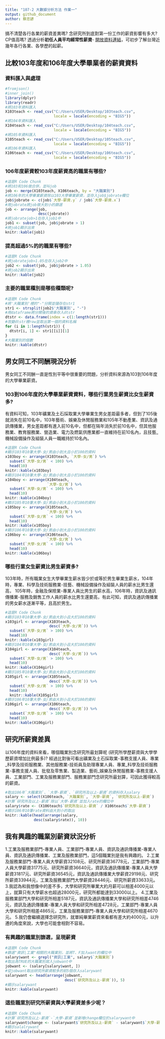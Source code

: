 ```yaml
---
title: "107-2 大數據分析方法 作業一"
output: github_document
author: 蔡忠諺
---
```


搞不清楚各行各業的薪資差異嗎? 念研究所到底對第一份工作的薪資影響有多大? CP值高嗎? 透過分析**初任人員平均經常性薪資**- [開放資料連結](https://data.gov.tw/dataset/6647)，可初步了解台灣近幾年各行各業、各學歷的起薪。

## 比較103年度和106年度大學畢業者的薪資資料

### 資料匯入與處理
```r
#fromjson()
#inner_join()
library(dplyr)
library(readr)
#將103年資料匯入
X103teach <- read_csv("C:/Users/USER/Desktop/103teach.csv",
                      locale = locale(encoding = "BIG5"))
#將104年資料匯入
X104teach <- read_csv("C:/Users/USER/Desktop/104teach.csv",
                      locale = locale(encoding = "BIG5"))
#將105年資料匯入
X105teach <- read_csv("C:/Users/USER/Desktop/105teach.csv",
                      locale = locale(encoding = "BIG5"))
#將106年資料匯入
X106teach <- read_csv("C:/Users/USER/Desktop/106teach.csv",
                      locale = locale(encoding = "BIG5"))

```

### 106年度薪資較103年度薪資高的職業有哪些? 
```r
#這是R Code Chunk
#將103和106做合併，並叫job
job <- merge(X103teach, X106teach, by = "大職業別")
#將106年的大學畢業薪資除以103大學畢業薪資，並存入job$jobrate欄位
job$jobrate <- c(job$`大學-薪資.y` / job$`大學-薪資.x`)
#用jobrate將job做大到小的篩選
job <- arrange(job,
               desc(jobrate))
#將jobratejob>1在存入job1中
job1 <- subset(job, job$jobrate > 1)
#將job1顯示出來
knitr::kable(job1)
```

### 提高超過5%的的職業有哪些? 
```r
#這是R Code Chunk
#將jobratejob>1.05在存入job2中
job2 <- subset(job, job$jobrate > 1.05)
#將job2顯示出來
knitr::kable(job2)
```

### 主要的職業種別是哪些種類呢?
```r
#這是R Code Chunk
#將'大職業別'裡的"-"分開並儲存在str1
str1 <- strsplit(job2$'大職業別', "-")
#用dataframe將分開後的資串存入dtstr
dtstr <- data.frame(index = c(1:length(str1)))
#改變dtstr裡row並取出第一個的資料名稱
for (i in 1:length(str1)) {
  dtstr[i, 1] <- str1[[i]][1]
}
#大職業別的個數
knitr::kable(dtstr)
```

## 男女同工不同酬現況分析

男女同工不同酬一直是性別平等中很重要的問題，分析資料來源為103到106年度的大學畢業薪資。

### 103到106年度的大學畢業薪資資料，哪些行業男生薪資比女生薪資多?

有資料可知，103年礦業及土石採取業大學畢業生男女差距最多者，但到了105後就消失在前10名中，103年藝術、娛樂及休閒服務業和105年不動產業、資訊及通訊傳播業，男女差距都有進入前10名中，但都在隔年消失於前10名中，但其他服務業、教育服務業、營造業、電力及燃氣供應業都一直維持在前10名內，且技藝_機械設備操作及組裝人員一職維持於10名內。

```r
#這是R Code Chunk
#顯示103年10筆大學-女/男由小到大且小於100的資料
x103boy <- arrange(X103teach, `大學-女/男`) %>%
  subset(`大學-女/男` < 100) %>%
  head(10)
knitr::kable(x103boy)
#顯示104年10筆大學-女/男由小到大且小於100的資料
x104boy <- arrange(X104teach,
                   `大學-女/男`) %>%
  subset(`大學-女/男` < 100) %>%
  head(10)
knitr::kable(x104boy)
#顯示105年10筆大學-女/男由小到大且小於100的資料
x105boy <- arrange(X105teach,
                   `大學-女/男`) %>%
  subset(`大學-女/男` < 100) %>%
  head(10)
knitr::kable(x105boy)
#顯示106年10筆大學-女/男由小到大且小於100的資料
x106boy <- arrange(X106teach,
                   `大學-女/男`) %>%
  subset(`大學-女/男` < 100) %>%
  head(10)
knitr::kable(x106boy)
```
### 哪些行業女生薪資比男生薪資多? 

103年時，所有職業女生大學畢業生薪水皆少於或等於男生畢業生薪水，104年時，專業、科學及技術服務業-技藝、機械設備操作及組裝人員的薪水比男生還高， 105年時，金融及保險業-專業人員比男生的薪水高，106年時，資訊及通訊傳播業-服務及銷售工作人員的薪水比男生還要高，有此可知，資訊及通訊傳播業的男女薪水逐漸平等，且高於男生。

```r
#這是R Code Chunk
#顯示103年10筆大學-女/男由大到小且大於100的資料
x103girl <- arrange(X103teach,
                    desc(`大學-女/男`)) %>%
  subset(`大學-女/男` > 100) %>%
  head(10)
knitr::kable(x103girl)
#顯示104年10筆大學-女/男由大到小且大於100的資料
X104girl <- arrange(X104teach,
                    desc(`大學-女/男`)) %>%
  subset(`大學-女/男` > 100) %>%
  head(10)
knitr::kable(X104girl)
#顯示105年10筆大學-女/男由大到小且大於100的資料
X105girl <- arrange(X105teach,
                    desc(`大學-女/男`)) %>%
  subset(`大學-女/男` > 100) %>%
  head(10)
  knitr::kable(X105girl)
#顯示106年10筆大學-女/男由大到小且大於100的資料
X106girl <- arrange(X106teach,
                    desc(`大學-女/男`)) %>%
  subset(`大學-女/男` > 100) %>%
  head(10)
knitr::kable(X106girl)
```

## 研究所薪資差異

以106年度的資料來看，哪個職業別念研究所最划算呢 (研究所學歷薪資與大學學歷薪資增加比例最多)?
經過比對後可看出礦業及土石採取業-事務支援人員、專業_科學及技術服務業、其他服務業-技術員及助理專業人員、專業_科學及技術服務業-事務支援人員、批發及零售業、製造業、藝術_娛樂及休閒服務業-事務支援人員、工業部門、工業及服務業部門、服務業部門念研究所最划算，可因此獲得較高的薪資。
 
```r
#取出106年`大職業別`、`大學-薪資`、`研究所及以上-薪資`的資料存入salary
salary <- select(X106teach, `大職業別`, `大學-薪資`, `研究所及以上-薪資`)
#計算`研究所及以上-薪資`除以`大學-薪資`並加入rate的欄位中
salary$rate <- (X106teach$`研究所及以上-薪資` / X106teach$`大學-薪資`)
#顯示106年10筆rate資料由大到小的取出
knitr::kable(head(arrange(salary,
             desc(salary$rate)), 10))

```

## 我有興趣的職業別薪資狀況分析

1.工業及服務業部門-專業人員、工業部門-專業人員、資訊及通訊傳播業-專業人員、資訊及通訊傳播業、工業及服務業部門，這5個職業別是我有興趣的。
2.工業及服務業部門-專業人員大學薪資32108元、研究所薪資36778元，工業部門-專業人員大學薪資31775元、研究所薪資36640元，資訊及通訊傳播業-專業人員大學薪資31817元、研究所薪資36545元，資訊及通訊傳播業大學薪資29198元、研究所薪資33944元，工業及服務業部門大學薪資28446元、研究所薪資33633元。
3.我認為和我想像中的差不多，大學和研究所畢業大約月薪可以相差4000元以上，就算只有大學薪水也超過28000元，研究所都能達到33000以上。
4.工業及服務業部門大學和研究所相差5187元，資訊及通訊傳播業大學和研究所相差4746元，資訊及通訊傳播業-專業人員大學和研究所相差4728元，工業部門-專業人員大學和研究所相差4865元，工業及服務業部門-專業人員大學和研究所相差4670元。
5.我仍會繼續選擇念研究所，就單純畢業薪資來看都有差大約4000元，以升遷的角度來說，大學也可能會相對不容易。

### 有興趣的職業別篩選，呈現薪資
```r
#這是R Code Chunk
#篩選"資訊|工業"相關的大職業別，並將T、F加入want的欄位中
salary$want <- grepl("資訊|工業", salary$`大職業別`)
#取出為TRUE的大職業別寫入jobwant中
jobwant <- (salary[salary$want, ])
#從jobwant取出研究所薪資較多的前5個存入salarywant
salarywant <- head(arrange(jobwant,
                           desc(`研究所及以上-薪資`)), 5)
#顯示salarywant
knitr::kable(salarywant)
```

### 這些職業別研究所薪資與大學薪資差多少呢？
```r
#這是R Code Chunk
#計算`研究所及以上-薪資`-`大學-薪資`並新增change欄位於salarywant中
salarywant$change <- (salarywant$`研究所及以上-薪資` - salarywant$`大學-薪資`)
#顯示salalrywant
knitr::kable(salarywant)
```

